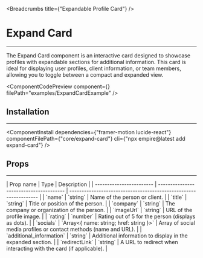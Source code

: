 
<Breadcrumbs title={"Expandable Profile Card"} />

# Expand Card

---

The Expand Card component is an interactive card designed to showcase profiles with expandable sections for additional information. This card is ideal for displaying user profiles, client information, or team members, allowing you to toggle between a compact and expanded view.

<ComponentCodePreview
  component={<ExpandCardExample />}
  filePath="examples/ExpandCardExample"
/>

## Installation

---

<ComponentInstall
  dependencies={"framer-motion lucide-react"}
  componentFilePath={"core/expand-card"}
  cli={"npx empire@latest add expand-card"}
/>

## Props

---

<div className="enhanced-table-container">
| Prop name                | Type                                    | Description                                                       |
| ------------------------ | --------------------------------------- | ----------------------------------------------------------------- |
| `name`                   | `string`                                | Name of the person or client.                                     |
| `title`                  | `string`                                | Title or position of the person.                                  |
| `company`                | `string`                                | The company or organization of the person.                        |
| `imageUrl`               | `string`                                | URL of the profile image.                                         |
| `rating`                 | `number`                                | Rating out of 5 for the person (displays as dots).                |
| `socials`                | `Array<{ name: string; href: string }>` | Array of social media profiles or contact methods (name and URL). |
| `additional_information` | `string`                                | Additional information to display in the expanded section.        |
| `redirectLink`           | `string`                                | A URL to redirect when interacting with the card (if applicable). |
</div>
